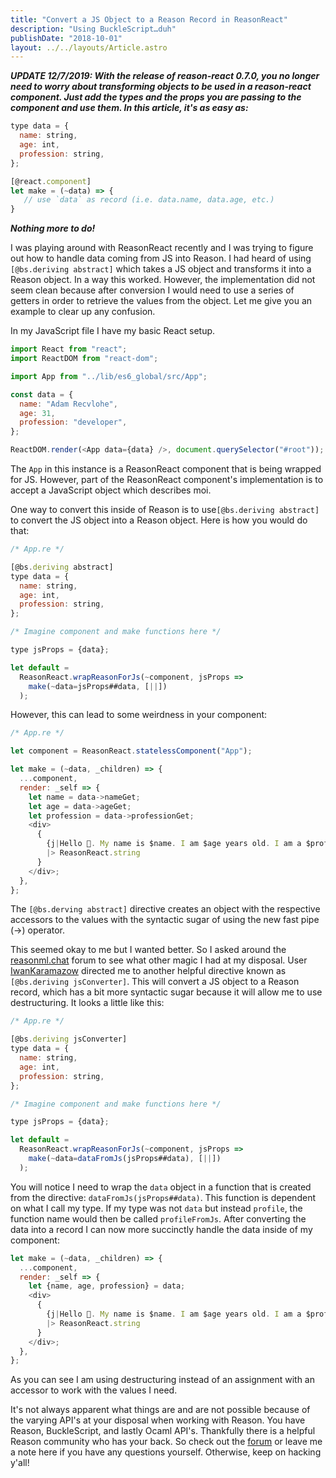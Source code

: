 ```yaml
---
title: "Convert a JS Object to a Reason Record in ReasonReact"
description: "Using BuckleScript…duh"
publishDate: "2018-10-01"
layout: ../../layouts/Article.astro
---
```


**_UPDATE 12/7/2019: With the release of reason-react 0.7.0, you no longer need to worry about transforming objects to be used in a reason-react component. Just add the types and the props you are passing to the component and use them. In this article, it's as easy as:_**

```javascript
type data = {
  name: string,
  age: int,
  profession: string,
};

[@react.component]
let make = (~data) => {
   // use `data` as record (i.e. data.name, data.age, etc.)
}
```

**_Nothing more to do!_**

I was playing around with ReasonReact recently and I was trying to figure out how to handle data coming from JS into Reason. I had heard of using `[@bs.deriving abstract]` which takes a JS object and transforms it into a Reason object. In a way this worked. However, the implementation did not seem clean because after conversion I would need to use a series of getters in order to retrieve the values from the object. Let me give you an example to clear up any confusion.

In my JavaScript file I have my basic React setup.

```javascript
import React from "react";
import ReactDOM from "react-dom";

import App from "../lib/es6_global/src/App";

const data = {
  name: "Adam Recvlohe",
  age: 31,
  profession: "developer",
};

ReactDOM.render(<App data={data} />, document.querySelector("#root"));
```

The `App` in this instance is a ReasonReact component that is being wrapped for JS. However, part of the ReasonReact component's implementation is to accept a JavaScript object which describes moi.

One way to convert this inside of Reason is to use`[@bs.deriving abstract]` to convert the JS object into a Reason object. Here is how you would do that:

```javascript
/* App.re */

[@bs.deriving abstract]
type data = {
  name: string,
  age: int,
  profession: string,
};

/* Imagine component and make functions here */

type jsProps = {data};

let default =
  ReasonReact.wrapReasonForJs(~component, jsProps =>
    make(~data=jsProps##data, [||])
  );
```

However, this can lead to some weirdness in your component:

```javascript
/* App.re */

let component = ReasonReact.statelessComponent("App");

let make = (~data, _children) => {
  ...component,
  render: _self => {
    let name = data->nameGet;
    let age = data->ageGet;
    let profession = data->professionGet;
    <div>
      {
        {j|Hello 👋. My name is $name. I am $age years old. I am a $profession.|j}
        |> ReasonReact.string
      }
    </div>;
  },
};
```

The `[@bs.derving abstract]` directive creates an object with the respective accessors to the values with the syntactic sugar of using the new fast pipe (->) operator.

This seemed okay to me but I wanted better. So I asked around the [reasonml.chat](https://reasonml.chat/t/convert-js-object-to-reason-record-in-reasonreact/1106/2) forum to see what other magic I had at my disposal. User [IwanKaramazow](https://reasonml.chat/u/IwanKaramazow) directed me to another helpful directive known as `[@bs.deriving jsConverter]`. This will convert a JS object to a Reason record, which has a bit more syntactic sugar because it will allow me to use destructuring. It looks a little like this:

```javascript
/* App.re */

[@bs.deriving jsConverter]
type data = {
  name: string,
  age: int,
  profession: string,
};

/* Imagine component and make functions here */

type jsProps = {data};

let default =
  ReasonReact.wrapReasonForJs(~component, jsProps =>
    make(~data=dataFromJs(jsProps##data), [||])
  );
```

You will notice I need to wrap the `data` object in a function that is created from the directive: `dataFromJs(jsProps##data)`. This function is dependent on what I call my type. If my type was not `data` but instead `profile`, the function name would then be called `profileFromJs`. After converting the data into a record I can now more succinctly handle the data inside of my component:

```javascript
let make = (~data, _children) => {
  ...component,
  render: _self => {
    let {name, age, profession} = data;
    <div>
      {
        {j|Hello 👋. My name is $name. I am $age years old. I am a $profession.|j}
        |> ReasonReact.string
      }
    </div>;
  },
};
```

As you can see I am using destructuring instead of an assignment with an accessor to work with the values I need.

It's not always apparent what things are and are not possible because of the varying API's at your disposal when working with Reason. You have Reason, BuckleScript, and lastly Ocaml API's. Thankfully there is a helpful Reason community who has your back. So check out the [forum](https://reasonml.chat/) or leave me a note here if you have any questions yourself. Otherwise, keep on hacking y'all!
